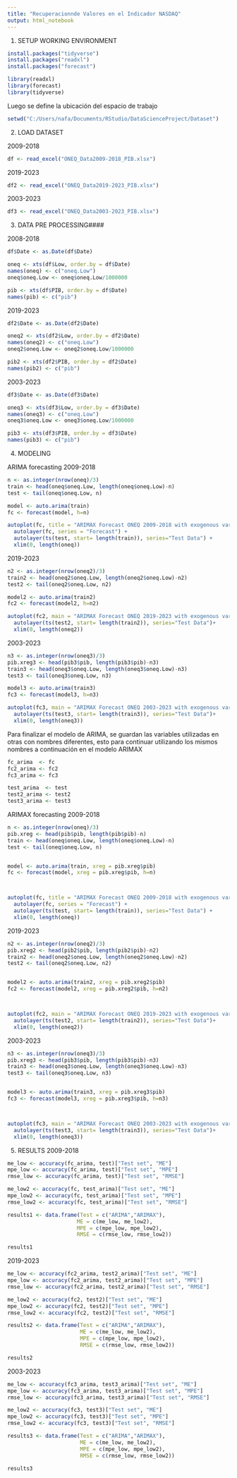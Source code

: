 ---
title: "Recuperacionnde Valores en el Indicador NASDAQ"
output: html_notebook
---

1. SETUP WORKING ENVIRONMENT
```{r}
install.packages("tidyverse")
install.packages("readxl")
install.packages("forecast")

library(readxl)
library(forecast)
library(tidyverse)
```
Luego se define la ubicación del espacio de trabajo
```{r}
setwd("C:/Users/nafa/Documents/RStudio/DataScienceProject/Dataset")
```


2. LOAD DATASET

2009-2018
```{r}
df <- read_excel("ONEQ_Data2009-2018_PIB.xlsx")
```


2019-2023
```{r}
df2 <- read_excel("ONEQ_Data2019-2023_PIB.xlsx")
```


2003-2023
```{r}
df3 <- read_excel("ONEQ_Data2003-2023_PIB.xlsx")
```



3. DATA PRE PROCESSING####

2008-2018
```{r}
df$Date <- as.Date(df$Date)

oneq <- xts(df$Low, order.by = df$Date)
names(oneq) <- c("oneq.Low")
oneq$oneq.Low <- oneq$oneq.Low/1000000

pib <- xts(df$PIB, order.by = df$Date)
names(pib) <- c("pib")
```

2019-2023
```{r}
df2$Date <- as.Date(df2$Date)

oneq2 <- xts(df2$Low, order.by = df2$Date)
names(oneq2) <- c("oneq.Low")
oneq2$oneq.Low <- oneq2$oneq.Low/1000000

pib2 <- xts(df2$PIB, order.by = df2$Date)
names(pib2) <- c("pib")
```

2003-2023
```{r}
df3$Date <- as.Date(df3$Date)

oneq3 <- xts(df3$Low, order.by = df3$Date)
names(oneq3) <- c("oneq.Low")
oneq3$oneq.Low <- oneq3$oneq.Low/1000000

pib3 <- xts(df3$PIB, order.by = df3$Date)
names(pib3) <- c("pib")
```



4. MODELING

ARIMA forecasting
2009-2018
```{r}
n <- as.integer(nrow(oneq)/3)
train <- head(oneq$oneq.Low, length(oneq$oneq.Low)-n)
test <- tail(oneq$oneq.Low, n)

model <- auto.arima(train)            
fc <- forecast(model, h=n)               

autoplot(fc, title = "ARIMAX Forecast ONEQ 2009-2018 with exogenous variable USA GDP") + 
  autolayer(fc, series = "Forecast") +
  autolayer(ts(test, start= length(train)), series="Test Data") +
  xlim(0, length(oneq))
```


2019-2023
```{r}
n2 <- as.integer(nrow(oneq2)/3)
train2 <- head(oneq2$oneq.Low, length(oneq2$oneq.Low)-n2)
test2 <- tail(oneq2$oneq.Low, n2)

model2 <- auto.arima(train2)
fc2 <- forecast(model2, h=n2)               

autoplot(fc2, main = "ARIMAX Forecast ONEQ 2019-2023 with exogenous variable USA GDP") + 
  autolayer(ts(test2, start= length(train2)), series="Test Data")+
  xlim(0, length(oneq2)) 
```


2003-2023
```{r}
n3 <- as.integer(nrow(oneq3)/3)
pib.xreg3 <- head(pib3$pib, length(pib3$pib)-n3)
train3 <- head(oneq3$oneq.Low, length(oneq3$oneq.Low)-n3)
test3 <- tail(oneq3$oneq.Low, n3)

model3 <- auto.arima(train3)
fc3 <- forecast(model3, h=n3)                

autoplot(fc3, main = "ARIMAX Forecast ONEQ 2003-2023 with exogenous variable USA GDP") + 
  autolayer(ts(test3, start= length(train3)), series="Test Data")+
  xlim(0, length(oneq3)) 
```

Para finalizar el modelo de ARIMA, se guardan las variables utilizadas en otras con nombres diferentes, esto para continuar utilizando los mismos nombres a continuación en el modelo ARIMAX
```{r}
fc_arima  <- fc
fc2_arima <- fc2
fc3_arima <- fc3

test_arima  <- test
test2_arima <- test2
test3_arima <- test3
```

ARIMAX forecasting
2009-2018
```{r}
n <- as.integer(nrow(oneq)/3)
pib.xreg <- head(pib$pib, length(pib$pib)-n)
train <- head(oneq$oneq.Low, length(oneq$oneq.Low)-n)
test <- tail(oneq$oneq.Low, n)


model <- auto.arima(train, xreg = pib.xreg$pib)            
fc <- forecast(model, xreg = pib.xreg$pib, h=n)               



autoplot(fc, title = "ARIMAX Forecast ONEQ 2009-2018 with exogenous variable USA GDP") + 
  autolayer(fc, series = "Forecast") +
  autolayer(ts(test, start= length(train)), series="Test Data") +
  xlim(0, length(oneq))
```


2019-2023
```{r}
n2 <- as.integer(nrow(oneq2)/3)
pib.xreg2 <- head(pib2$pib, length(pib2$pib)-n2)
train2 <- head(oneq2$oneq.Low, length(oneq2$oneq.Low)-n2)
test2 <- tail(oneq2$oneq.Low, n2)


model2 <- auto.arima(train2, xreg = pib.xreg2$pib)
fc2 <- forecast(model2, xreg = pib.xreg2$pib, h=n2)               



autoplot(fc2, main = "ARIMAX Forecast ONEQ 2019-2023 with exogenous variable USA GDP") + 
  autolayer(ts(test2, start= length(train2)), series="Test Data")+
  xlim(0, length(oneq2)) 
```


2003-2023
```{r}
n3 <- as.integer(nrow(oneq3)/3)
pib.xreg3 <- head(pib3$pib, length(pib3$pib)-n3)
train3 <- head(oneq3$oneq.Low, length(oneq3$oneq.Low)-n3)
test3 <- tail(oneq3$oneq.Low, n3)


model3 <- auto.arima(train3, xreg = pib.xreg3$pib)
fc3 <- forecast(model3, xreg = pib.xreg3$pib, h=n3)                



autoplot(fc3, main = "ARIMAX Forecast ONEQ 2003-2023 with exogenous variable USA GDP") + 
  autolayer(ts(test3, start= length(train3)), series="Test Data")+
  xlim(0, length(oneq3)) 
```












5. RESULTS
2009-2018
```{r}
me_low <- accuracy(fc_arima, test)["Test set", "ME"]
mpe_low <- accuracy(fc_arima, test)["Test set", "MPE"]
rmse_low <- accuracy(fc_arima, test)["Test set", "RMSE"]

me_low2 <- accuracy(fc, test_arima)["Test set", "ME"]
mpe_low2 <- accuracy(fc, test_arima)["Test set", "MPE"]
rmse_low2 <- accuracy(fc, test_arima)["Test set", "RMSE"]

results1 <- data.frame(Test = c("ARIMA","ARIMAX"), 
                      ME = c(me_low, me_low2), 
                      MPE = c(mpe_low, mpe_low2),
                      RMSE = c(rmse_low, rmse_low2))

results1
```

2019-2023
```{r}
me_low <- accuracy(fc2_arima, test2_arima)["Test set", "ME"]
mpe_low <- accuracy(fc2_arima, test2_arima)["Test set", "MPE"]
rmse_low <- accuracy(fc2_arima, test2_arima)["Test set", "RMSE"]

me_low2 <- accuracy(fc2, test2)["Test set", "ME"]
mpe_low2 <- accuracy(fc2, test2)["Test set", "MPE"]
rmse_low2 <- accuracy(fc2, test2)["Test set", "RMSE"]

results2 <- data.frame(Test = c("ARIMA","ARIMAX"), 
                       ME = c(me_low, me_low2), 
                       MPE = c(mpe_low, mpe_low2),
                       RMSE = c(rmse_low, rmse_low2))

results2
```



2003-2023
```{r}
me_low <- accuracy(fc3_arima, test3_arima)["Test set", "ME"]
mpe_low <- accuracy(fc3_arima, test3_arima)["Test set", "MPE"]
rmse_low <- accuracy(fc3_arima, test3_arima)["Test set", "RMSE"]

me_low2 <- accuracy(fc3, test3)["Test set", "ME"]
mpe_low2 <- accuracy(fc3, test3)["Test set", "MPE"]
rmse_low2 <- accuracy(fc3, test3)["Test set", "RMSE"]

results3 <- data.frame(Test = c("ARIMA","ARIMAX"), 
                       ME = c(me_low, me_low2), 
                       MPE = c(mpe_low, mpe_low2),
                       RMSE = c(rmse_low, rmse_low2))

results3
```
